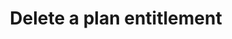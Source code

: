 ---
openapi: "DELETE /plans/{code}/entitlements/{feature_code}"
authMethod: "bearer"
title: "Delete a plan entitlement"
---
